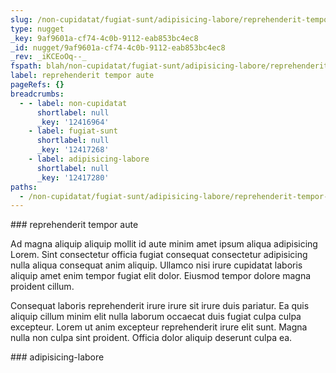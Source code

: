 ```yaml
---
slug: /non-cupidatat/fugiat-sunt/adipisicing-labore/reprehenderit-tempor-aute
type: nugget
_key: 9af9601a-cf74-4c0b-9112-eab853bc4ec8
_id: nugget/9af9601a-cf74-4c0b-9112-eab853bc4ec8
_rev: _iKCEoOq--_
fspath: blah/non-cupidatat/fugiat-sunt/adipisicing-labore/reprehenderit-tempor-aute.md
label: reprehenderit tempor aute
pageRefs: {}
breadcrumbs:
  - - label: non-cupidatat
      shortlabel: null
      _key: '12416964'
    - label: fugiat-sunt
      shortlabel: null
      _key: '12417268'
    - label: adipisicing-labore
      shortlabel: null
      _key: '12417280'
paths:
  - /non-cupidatat/fugiat-sunt/adipisicing-labore/reprehenderit-tempor-aute
---
```


<NuggetArea>
<Nugget slug="/non-cupidatat/fugiat-sunt/adipisicing-labore/reprehenderit-tempor-aute" type="nugget" _key="9af9601a-cf74-4c0b-9112-eab853bc4ec8" _id="nugget/9af9601a-cf74-4c0b-9112-eab853bc4ec8" _rev="_iKCEoOq--_" fspath="blah/non-cupidatat/fugiat-sunt/adipisicing-labore/reprehenderit-tempor-aute.md" label="reprehenderit tempor aute" paths="/non-cupidatat/fugiat-sunt/adipisicing-labore/reprehenderit-tempor-aute">
<NuggetBody>
### reprehenderit tempor aute

Ad magna aliquip aliquip mollit id aute minim amet ipsum aliqua adipisicing Lorem. Sint consectetur officia fugiat consequat consectetur adipisicing nulla aliqua consequat anim aliquip. Ullamco nisi irure cupidatat laboris aliquip amet enim tempor fugiat elit dolor. Eiusmod tempor dolore magna proident cillum.

Consequat laboris reprehenderit irure irure sit irure duis pariatur. Ea quis aliquip cillum minim elit nulla laborum occaecat duis fugiat culpa culpa excepteur. Lorem ut anim excepteur reprehenderit irure elit sunt. Magna nulla non culpa sint proident. Officia dolor aliquip deserunt culpa ea.

</NuggetBody>
<Breadcrumbs>
<Crumbs>
<Crumb _key="12416964" label="non-cupidatat" /><Crumb _key="12417268" label="fugiat-sunt" /><Crumb _key="12417280" label="adipisicing-labore" />
</Crumbs>
</Breadcrumbs>
</Nugget>

<NuggetsInbound>
</NuggetsInbound>
<NuggetsOutbound>
</NuggetsOutbound>
</NuggetArea>
<PassagesInbound>
<Passage direction="inbound" type="passage" _key="12417280" _id="passage/12417280" _rev="_iKCEoOm---" label="adipisicing-labore" passage="adipisicing-labore" fspath="blah/non-cupidatat/fugiat-sunt/adipisicing-labore" paths="/non-cupidatat/fugiat-sunt/adipisicing-labore" slug="/non-cupidatat/fugiat-sunt/adipisicing-labore">
<NuggetBody>
### adipisicing-labore

</NuggetBody>
<Breadcrumbs>
<Crumbs>
<Crumb _key="12416964" label="non-cupidatat" /><Crumb _key="12417268" label="fugiat-sunt" />
</Crumbs>
</Breadcrumbs>
</Passage>

</PassagesInbound>
<PassagesOutbound>
</PassagesOutbound>